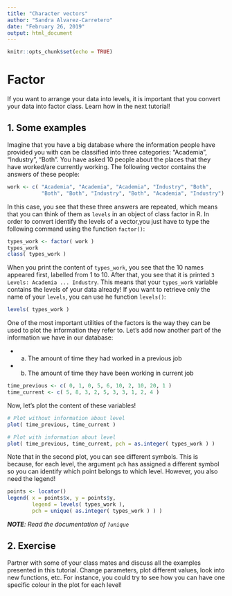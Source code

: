 ```yaml
---
title: "Character vectors"
author: "Sandra Alvarez-Carretero"
date: "February 26, 2019"
output: html_document
---
```


```r
knitr::opts_chunk$set(echo = TRUE)
```

# Factor
If you want to arrange your data into levels, it is important that you convert your data into factor class. Learn how in the next tutorial!

## 1. Some examples

Imagine that you have a big database where the information people have provided you with can be classified into three categories:
"Academia", "Industry", "Both". You have asked 10 people about the places that they have worked/are currently working. The following
vector contains the answers of these people:

```r
work <- c( "Academia", "Academia", "Academia", "Industry", "Both",
           "Both", "Both", "Industry", "Both", "Academia", "Industry")
```

In this case, you see that these three answers are repeated, which means that you can think of them as `levels` in an object of class
factor in R. In order to convert identify the levels of a vector,you just have to type the following command using the function
`factor()`:

```r
types_work <- factor( work )
types_work
class( types_work )
```

When you print the content of `types_work`, you see that the 10 names appeared first, labelled from 1 to 10. After that, you see
that it is printed `3 Levels: Academia ... Industry`. This means that your `types_work` variable contains the levels of your data already!
If you want to retrieve only the name of your `levels`, you can use he function `levels()`:
```r
levels( types_work )
```

One of the most important utilities of the factors is the way they can be used to plot the information they refer to. Let's add now another part of the information we have in our database:

* a) The amount of time they had worked in a previous job  
* b) The amount of time they have been working in current job

```r
time_previous <- c( 0, 1, 0, 5, 6, 10, 2, 10, 20, 1 )
time_current <- c( 5, 8, 3, 2, 5, 3, 3, 1, 2, 4 )
```
Now, let's plot the content of these variables!

```r
# Plot without information about level
plot( time_previous, time_current )

# Plot with information about level
plot( time_previous, time_current, pch = as.integer( types_work ) )

```

Note that in the second plot, you can see different symbols. This is because, for each level, the argument `pch` has assigned a different symbol so you can identify which point belongs to which level. However, you also need the legend!

```r
points <- locator()
legend( x = points$x, y = points$y,
        legend = levels( types_work ),
        pch = unique( as.integer( types_work ) ) )
```

***NOTE**: Read the documentation of `?unique`*

## 2. Exercise
Partner with some of your class mates and discuss all the examples presented in this tutorial. Change parameters, plot different values, look into new functions, etc. For instance, you could try to see how you can have one specific colour in the plot for each level!


